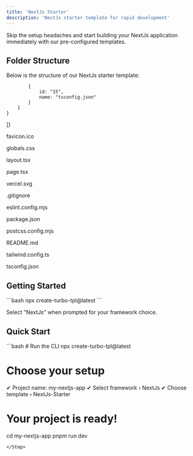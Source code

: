 ```yaml
---
title: 'NextJs Starter'
description: 'NextJs starter template for rapid development'
---
```


Skip the setup headaches and start building your NextJs application immediately with our pre-configured templates.



## Folder Structure

Below is the structure of our NextJs starter template:

<div className="relative flex h-[400px] w-full flex-col items-center justify-center overflow-hidden rounded-lg border bg-background md:shadow-xl">
<Tree
  className="overflow-hidden rounded-md bg-background p-2"
  initialSelectedId="1"
  initialExpandedItems={["1","2","3","4","5","6","7","8","9","10","11","12","13","14","15","16"]}
  elements={[
    {
        id: "1",
        name: "NextJs - Starter",
        children: [
            {
                id: "2",
                name: "app",
                children: [
                    {
                        id: "3",
                        name: "favicon.ico"
                    },
                    {
                        id: "4",
                        name: "globals.css"
                    },
                    {
                        id: "5",
                        name: "layout.tsx"
                    },
                    {
                        id: "6",
                        name: "page.tsx"
                    }
                ]
            },
            {
              id: "7",
              name: "public",
              children: [
                  {
                      id: "8",
                      name: "vercel.svg"
                  }
              ]
            },
            {
                id: "9",    
                name: ".gitignore"
            },
            {
                id: "10",
                name: "eslint.config.mjs"
            },
            {
                id: "11",
                name: "package.json"
            },
            {
                id: "12",
                name: "postcss.config.mjs"
            },
            {
                id: "13",
                name: "README.md"
            },
            {
                id: "14",
                name: "tailwind.config.ts"
            },

            {
                id: "15",
                name: "tsconfig.json"
            }
        ]
    }
  ]}
>

<Folder element="NextJs - Starter" value="1">
    <Folder element="app" value="2">
        <File value="3"><p>favicon.ico</p></File>
        <File value="4"><p>globals.css</p></File>
        <File value="5"><p>layout.tsx</p></File>
        <File value="6"><p>page.tsx</p></File>
    </Folder>
    <Folder element="public" value="7">
        <File value="8"><p>vercel.svg</p></File>
    </Folder>
    <File value="9"><p>.gitignore</p></File>
    <File value="10"><p>eslint.config.mjs</p></File>
    <File value="11"><p>package.json</p></File>
    <File value="12"><p>postcss.config.mjs</p></File>
    <File value="13"><p>README.md</p></File>
    <File value="14"><p>tailwind.config.ts</p></File>
    <File value="15"><p>tsconfig.json</p></File>
</Folder>
</Tree>


</div>

## Getting Started

<Step>
```bash
npx create-turbo-tpl@latest
```

Select "NextJs" when prompted for your framework choice.
</Step>




## Quick Start

<Step copyCommand={false}>
```bash
# Run the CLI
npx create-turbo-tpl@latest

# Choose your setup
✔ Project name: my-nextjs-app
✔ Select framework › NextJs
✔ Choose template › NextJs-Starter

# Your project is ready!
cd my-nextjs-app
pnpm run dev
```
</Step>


